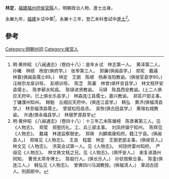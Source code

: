 '''林定'''，[[福建|福建]][[福州府|福州府]][[侯官縣|侯官縣]]人，明朝政治人物、進士出身。

永樂九年，[[福建|福建]]乡试中舉<ref>明·黄仲昭 《八闽通志》（卷四十八）：是年乡试　林志第一人。　黄泽第二人。　孙曦　林硕　杨安(俱府学。)　张举第三人。　郭廉(俱闽县学。)　郑宪　戴禧　林寰(俱闽县儒士89。)　林定　王弼　陈顺　杨寿洛阳教谕。(俱侯官县学90。)　汪继宗龙泉训导。　彭顺训导。　陈芝　陈蓁　林曾(俱怀安县学。)　林文秸怀安县儒士。　陈李蕲水知县。　陈铎进贤教谕。　马铎　陈昌西安教谕。(上二人俱应天府中。已上俱长乐县学。)　林森连江县儒士。嘉兴教谕。　郑苌户部主事。　丁镛濮州知州。　韩魁　丘细应天府中。(俱连江县学。)　韩弘　黄济(俱福清县学。)　林至福清县儒士。　曾斌松阳县丞。　吴牧(俱古田县学。)　黄瑢右城教谕。　许通(俱永福县学。)　林琚罗源县学</ref>。永樂十三年，登乙未科會試中[[進士|進士]]<ref>明·黄仲昭 《八闽通志》（卷四十八）：十三年乙未陈循榜　陈景著第三人。见《人物志》。　郑莹　郑塾历礼、工、兵三部主事。　刘凤终镇宁知州。　陈辉见《人物志》。　戴禧　林道监察御史。　郑瑛　刘麒南康知府。籍江宁县。(俱闽县人。)　郑珞见《人物志》。　王良　程震　林定　王弼吏部主事。(俱侯官人。)　林文见《人物志》。　洪英会试第一人。见《人物志》。　何琼终雷州知府。　严烜见《人物志》。　林文秩文秸之兄。见《人物志》。(俱怀安人。)　谢复进潞州同知。　曹贤太常寺博士。　陈聪行人。(俱长乐人。)　孙钦按察佥事。　陈銮(俱连江人。)　韩弘见《人物志》。　曾佛四川马湖教授。(俱福清人。)　章润古田人。刑部郎中。</ref>。

==參考==
{{reflist}}
{{明朝人物小作品}}
{{永樂十三年乙未科殿試金榜}}
[[Category:明朝州同|Category:明朝州同]]
[[Category:侯官人|Category:侯官人]]
